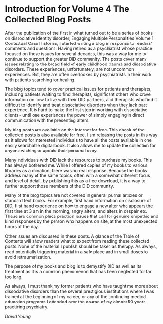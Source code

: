 # Introduction for Volume 4 The Collected Blog Posts

After the publication of the first in what turned out to be a series of books on dissociative Identity disorder, Engaging Multiple Personalities Volume 1 Contextual Case Histories, I started writing a blog in response to readers’ comments and questions. Having retired as a psychiatrist whose practice focused on these issues for several decades, this was a way for me to continue to support the greater DID community. 
The posts cover many issues relating to the broad field of early childhood trauma and dissociative disorders. These experiences, unfortunately, are not uncommon experiences. But, they are often overlooked by psychiatrists in their work with patients searching for healing.

The blog topics tend to cover practical issues for patients and therapists, including patients waiting to find therapists, significant others who crave information on how to live with their DID partners, and therapists who find it difficult to identify and treat dissociative disorders when they lack past experience. It is hard to make the first step in working with dissociative clients - until one experiences the power of simply engaging in direct communication with the presenting alters.

My blog posts are available on the Internet for free.  This ebook of the collected posts is also available for free. I am releasing the posts in this way as it allows for interested individuals to have all the posts available in one easily searchable digital book.  It also allows me to update the collection for anyone wishing to update their personal copy.

Many individuals with DID lack the resources to purchase my books. This has always bothered me. While I offered copies of my books to various libraries as a donation, there was no real response. Because the books address many of the same topics, often with a somewhat different focus and level of detail, by publishing this as a free download, it is a way to further support those members of the DID community.

Many of the blog topics are not covered in general journal articles or standard text books. For example, first hand information on disclosure of DID, first hand experience on how to engage a new alter who appears the first time at 3 am in the morning, angry alters, and alters in despair etc. These are common place practical issues that call for genuine empathic and kind responses by the person who happens on site, at the most unexpected hours of the day.

Other issues are discussed in these posts. A glance of the Table of Contents will show readers what to expect from reading these collected posts. None of the material I publish should be taken as therapy. As always, read potentially triggering material in a safe place and in small doses to avoid retraumatization.

The purpose of my books and blog is to demystify DID as well as its treatment as it is a common phenomenon that has been neglected for far too long.

As always, I must thank my former patients who have taught me more about dissociative disorders than the several prestigious institutions where I was trained at the beginning of my career, or any of the continuing medical education programs I attended over the course of my almost 50 years practicing psychiatry. 

*David Yeung*
